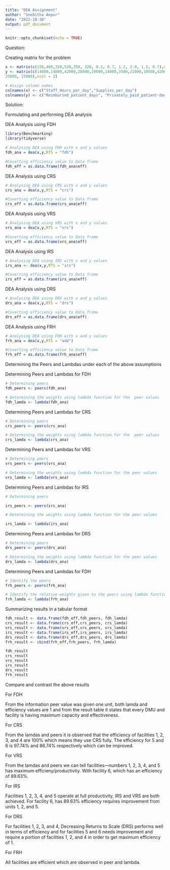 ```yaml
---
title: "DEA Assignment"
author: "Snehitha Anpur"
date: "2022-10-30"
output: pdf_document
---
```



```r
knitr::opts_chunk$set(echo = TRUE)
```

Question:

Creating matrix for the problem
 
```r


x <- matrix(c(150,400,320,520,350, 320, 0.2, 0.7, 1.2, 2.0, 1.2, 0.7),ncol = 2)
y <- matrix(c(14000,14000,42000,28000,19000,14000,3500,21000,10500,42000,
25000, 15000),ncol = 2)

# Assign column names
colnames(x) <- c("Staff_Hours_per_day","Supplies_per_day")
colnames(y) <- c("Reimbursed_patient_days", "Privately_paid_patient-days")

```
Solution:

Formulating and performing DEA analysis

DEA Analysis using FDH

```r

library(Benchmarking)
library(tidyverse)

# Analysing DEA using FDH with x and y values
fdh_ana = dea(x,y,RTS = "fdh")

#Coverting efficiency value to Data frame 
fdh_eff = as.data.frame(fdh_ana$eff)

```
 
 DEA Analysis using CRS
 
```r

# Analysing DEA using CRS with x and y values
crs_ana = dea(x,y,RTS = "crs")

#Coverting efficiency value to Data frame 
crs_eff = as.data.frame(crs_ana$eff)

```
DEA Analysis using VRS

```r

# Analysing DEA using VRS with x and y values
vrs_ana = dea(x,y,RTS = "vrs")

#Coverting efficiency value to Data frame 
vrs_eff = as.data.frame(vrs_ana$eff)

```

DEA Analysis using IRS

```r
# Analysing DEA using IRS with x and y values
irs_ana <- dea(x,y,RTS = "irs")

#Coverting efficiency value to Data frame 
irs_eff = as.data.frame(irs_ana$eff)

```

DEA Analysis using DRS

```r

# Analysing DEA using DRS with x and y values
drs_ana = dea(x,y,RTS = "drs")

#Coverting efficiency value to Data frame
drs_eff = as.data.frame(drs_ana$eff)

```

DEA Analysis using FRH

```r

# Analysing DEA using FRH with x and y values
frh_ana = dea(x,y,RTS = "add")

#Coverting efficiency value to Data frame
frh_eff = as.data.frame(frh_ana$eff)

```

Determining the Peers and Lambdas under each of the above assumptions

Determining Peers and Lambdas for FDH

```r

# Determining peers
fdh_peers <- peers(fdh_ana)

# Determining the weights using lambda function for the  peer values
fdh_lamda <- lambda(fdh_ana)

```
Determining Peers and Lambdas for CRS

```r
# Determining peers
crs_peers <- peers(crs_ana)

# Determining the weights using lambda function for the  peer values
crs_lamda <- lambda(crs_ana)
```

Determining Peers and Lambdas for VRS

```r
# Determining peers
vrs_peers <- peers(vrs_ana)

# Determining the weights using lambda function for the peer values
vrs_lamda <- lambda(vrs_ana)

```


Determining Peers and Lambdas for IRS

```r

# Determining peers

irs_peers <- peers(irs_ana)

# Determining the weights using lambda function for the peer values

irs_lamda <- lambda(irs_ana)
```

Determining Peers and Lambdas for DRS

```r

# Determining peers
drs_peers <- peers(drs_ana)

# Determining the weights using lambda function for the peer values
drs_lamda <- lambda(drs_ana)
```

Determining Peers and Lambdas for FDH

```r
# Identify the peers
frh_peers <- peers(frh_ana)

# Identify the relative weights given to the peers using lambda function
frh_lamda <- lambda(frh_ana)
```

Summarizing results in a tabular format

```r

fdh_result <- data.frame(fdh_eff,fdh_peers, fdh_lamda)
crs_result <- data.frame(crs_eff,crs_peers, crs_lamda)
vrs_result <- data.frame(vrs_eff,vrs_peers, vrs_lamda)
irs_result <- data.frame(irs_eff,irs_peers, irs_lamda)
drs_result <- data.frame(drs_eff,drs_peers, drs_lamda)
frh_result <- cbind(frh_eff,frh_peers, frh_lamda)

```

```r
fdh_result
crs_result
vrs_result
irs_result
drs_result
frh_result
```


 Compare and contrast the above results 


For FDH

From the information peer value was given one unit, both lamda and efficiency values are 1 and from the result table it states that every DMU and facility is having maximum capacity and effectiveness.



For CRS

From the lamdas and peers it is observed that the efficiency of facilities 1, 2, 3, and 4 are 100% which means they use CRS fully. The efficiency for 5 and 6 is 97.74% and 86.74% respectively which can be improved.

For VRS

From the lamdas and peers we can tell facilities—numbers 1, 2, 3, 4, and 5 has maximum efficieny/productivity. With facility 6, which has an efficiency of 89.63%.

For IRS

 Facilities 1, 2, 3, 4, and 5 operate at full productivity, IRS and VRS are both achieved. For facility 6, has 89.63% efficiency requires improvement from units 1, 2, and 5.

For DRS

 For facilities 1, 2, 3, and 4, Decreasing Returns to Scale (DRS) performs well in terms of efficiency and for facilities 5 and 6 needs improvement and require a portion of facilities 1, 2, and 4 in order to get maximum efficiency of 1.

For FRH

 All facilities are efficient which are observed in peer and lambda.



